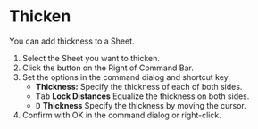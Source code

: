 
# Thicken

<Reference shortcut="" command="Thicken" button="Right of Command Bar" />

You can add thickness to a Sheet.

1. Select the Sheet you want to thicken.
2. Click the button <ButtonIcon type="button-thicken" /> on the Right of Command Bar.
3. Set the options in the command dialog and shortcut key.
    - **Thickness:** Specify the thickness of each of both sides.
    - <kbd>Tab</kbd> **Lock Distances** Equalize the thickness on both sides.
    - <kbd>D</kbd> **Thickness** Specify the thickness by moving the cursor.
4. Confirm with OK in the command dialog or right-click.

